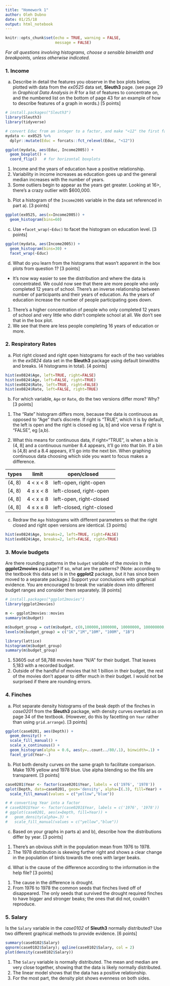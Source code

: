 ```yaml
---
title: "Homework 1"
author: Oleh Dubno
date: 01/25/18
output: html_notebook
---
```


```r
knitr::opts_chunk$set(echo = TRUE, warning = FALSE,
                      message = FALSE)
```


*For all questions involving histograms, choose a sensible binwidth and breakpoints, unless otherwise indicated.*

### 1. Income


a) Describe in detail the features you observe in the box plots below, plotted with data from the *ex0525* data set, **Sleuth3** page. (see page 29 in *Graphical Data Analysis in R* for a list of features to concentrate on, and the numbered list on the bottom of page 43 for an example of how to describe features of a graph in words.) [5 points]

```r
# install.packages("Sleuth3")
library(Sleuth3)
library(tidyverse)

# convert Educ from an integer to a factor, and make "<12" the first factor level 
mydata <- ex0525 %>% 
  dplyr::mutate(Educ = forcats::fct_relevel(Educ, "<12"))

ggplot(mydata, aes(Educ, Income2005)) +
  geom_boxplot() + 
  coord_flip()   # for horizontal boxplots
```
1. Income and the years of education have a positive relationship.
2. Variability in income increases as education goes up and the general median increases with the number of years.
3. Some outliers begin to appear as the years get greater. Looking at 16>, there's a crazy outlier with $600,000.

b) Plot a histogram of the `Income2005` variable in the data set referenced in part a). [3 points]
```r
ggplot(ex0525, aes(x=Income2005)) +
  geom_histogram(bins=60)
```

c) Use `+facet_wrap(~Educ)` to facet the histogram on education level. [3 points]
```r
ggplot(mydata, aes(Income2005)) +
  geom_histogram(bins=30) +
  facet_wrap(~Educ)
```
d) What do you learn from the histograms that wasn't apparent in the box plots from question 1? [3 points]
* It's now way easier to see the distribution and where the data is concentrated. We could now see that there are more people who only completed 12 years of school. There's an inverse relationship between number of participants and their years of education. As the years of education increase the number of people participating goes down.
1. There's a higher concentration of people who only completed 12 years of school and very little who didn't complete school at all. We don't see that in the box plot.
2. We see that there are less people completing 16 years of education or more.

### 2. Respiratory Rates

a) Plot right closed and right open histograms for each of the two variables in the *ex0824* data set in the **Sleuth3** package using default binwidths and breaks. (4 histograms in total). [4 points]
```r
hist(ex0824$Age, left=TRUE, right=FALSE)
hist(ex0824$Age, left=FALSE, right=TRUE)
hist(ex0824$Rate, left=TRUE, right=FALSE)
hist(ex0824$Rate, left=FALSE, right=TRUE)
```

b) For which variable, `Age` or `Rate`, do the two versions differ more? Why? [3 points]
1. The "Rate" histogram differs more, because the data is continuous as opposed to "Age" that's discrete. If right is "TRUE", which it is by default, the left is open and the right is closed eg (a, b] and vice versa if right is "FALSE", eg [a,b). 

2. What this means for continuous data, if right="TRUE", is when a bin is (4, 8] and a continuous number 8.4 appears, it'll go into that bin. If a bin is [4,8) and a 8.4 appears, it'll go into the next bin. When graphing continuous data choosing which side you want to focus makes a difference.

| types      | limit           | open/closed  |
| ----------- |----------------| -----|
| (4, 8)      | 4 < x < 8      | left-open, right-open   |
| [4, 8)      | 4 ≤ x < 8      | left-closed, right-open |
| (4, 8]      | 4 < x ≤ 8      | left-open, right-closed |
| (4, 8]      | 4 ≤ x ≤ 8      | left-closed, right-closed |

c) Redraw the `Age` histograms with different parameters so that the right closed and right open versions are identical. [3 points]

```r
hist(ex0824$Age, breaks=2, left=TRUE, right=FALSE)
hist(ex0824$Age, breaks=2, left=FALSE, right=TRUE)
```

### 3. Movie budgets

Are there rounding patterns in the `budget` variable of the *movies* in the **ggplot2movies** package? If so, what are the patterns? (Note: according to the textbook this data set is in the **ggplot2** package, but it has since been moved to a separate package.) Support your conclusions with graphical evidence. You are encouraged to break the variable down into different budget ranges and consider them separately. [8 points] 

```r
# install.packages("ggplot2movies")
library(ggplot2movies)
```

```r
m <- ggplot2movies::movies
summary(m$budget)
```

```r
m$budget_group = cut(m$budget, c(0,100000,1000000, 10000000, 100000000, 1000000000))
levels(m$budget_group) = c("1K","1M","10M", "100M", "1B")
```

```r
library(lattice)
histogram(m$budget_group)
summary(m$budget_group)
```

1. 53605 out of 58,788 movies have "N/A" for their budget. That leaves 5,183 with a recorded budget. 
2. Outside of the handful of movies that hit 1 billion in their budget, the rest of the movies don't appear to differ much in their budget. I would not be surprised if there are rounding errors.


### 4. Finches

a) Plot separate density histograms of the beak depth of the finches in *case0201* from the **Sleuth3** package, with density curves overlaid as on page 34 of the textbook. (However, do this by facetting on `Year` rather than using `grid.arrange`). [3 points]
```r
ggplot(case0201, aes(Depth)) +
  geom_density() +
  scale_fill_manual() +
  scale_x_continuous() +
  geom_histogram(alpha = 0.6, aes(y=..count../80/.1), binwidth=.1) +
  facet_grid(Year~.)
```

b) Plot both density curves on the same graph to facilitate comparison. Make 1976 yellow and 1978 blue.  Use alpha blending so the fills are transparent. [3 points]
```r
case0201$Year <- factor(case0201$Year, labels = c('1976', '1978'))
qplot(Depth, data=case0201, geom='density', alpha=I(.3), fill=Year) +
  scale_fill_manual(values = c("yellow","blue"))
```

```r
# # converting Year into a factor
# case0201$Year <- factor(case0201$Year, labels = c('1976', '1978'))
# ggplot(case0201, aes(x=Depth, fill=Year)) +
#   geom_density(alpha=.3) +
#   scale_fill_manual(values = c("yellow","blue"))
```

c) Based on your graphs in parts a) and b), describe how the distributions differ by year. [3 points]
1. There's an obvious shift in the population mean from 1976 to 1978.
2. The 1978 distribution is skewing further right and shows a clear change in the population of birds towards the ones with larger beaks.

d) What is the cause of the difference according to the information in the help file? [3 points]

1. The cause in the difference is drought. 
2. From 1976 to 1978 the common seeds that finches lived off of disappeared. The only seeds that survived the drought required finches to have bigger and stronger beaks; the ones that did not, couldn't reproduce.

### 5. Salary

Is the `Salary` variable in the *case0102* of **Sleuth3** normally distributed?  Use two different graphical methods to provide evidence. [6 points]

```r
summary(case0102$Salary)
qqnorm(case0102$Salary); qqline(case0102$Salary, col = 2)
plot(density(case0102$Salary))
```
1. The `Salary` variable is normally distributed. The mean and median are very close together, showing that the data is likely normally distributed. 
2. The linear model shows that the data has a positive relationship. 
3. For the most part, the density plot shows evenness on both sides. 
